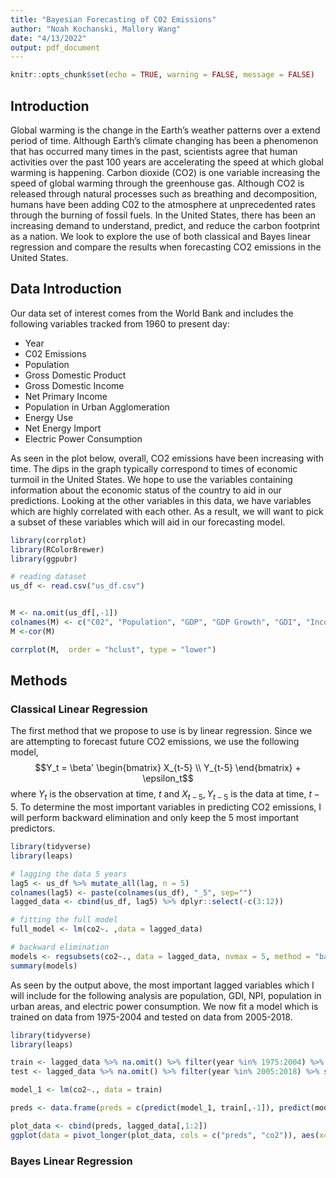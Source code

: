 ---
title: "Bayesian Forecasting of C02 Emissions"
author: "Noah Kochanski, Mallory Wang"
date: "4/13/2022"
output: pdf_document
---

```{r setup, include=FALSE}
knitr::opts_chunk$set(echo = TRUE, warning = FALSE, message = FALSE)
```

## Introduction

Global warming is the change in the Earth's weather patterns over a extend period of time. Although Earth's climate changing has been a phenomenon that has occurred many times in the past, scientists agree that human activities over the past 100 years are accelerating the speed at which global warming is happening. Carbon dioxide (CO2) is one variable increasing the speed of global warming through the greenhouse gas.  Although CO2 is released through natural processes such as breathing and decomposition, humans have been adding C02 to the atmosphere at unprecedented rates through the burning of fossil fuels. In the United States, there has been an increasing demand to understand, predict, and reduce the carbon footprint as a nation. We look to explore the use of both classical and Bayes linear regression and compare the results when forecasting CO2 emissions in the United States.

## Data Introduction

Our data set of interest comes from the World Bank and includes the following variables tracked from 1960 to present day:

* Year
* C02 Emissions
* Population
* Gross Domestic Product
* Gross Domestic Income
* Net Primary Income
* Population in Urban Agglomeration
* Energy Use
* Net Energy Import
* Electric Power Consumption

As seen in the plot below, overall, CO2 emissions have been increasing with time. The dips in the graph typically correspond to times of economic turmoil in the United States. We hope to use the variables containing information about the economic status of the country to aid in our predictions. Looking at the other variables in this data, we have variables which are highly correlated with each other. As a result, we will want to pick a subset of these variables which will aid in our forecasting model.  

```{r, echo = FALSE}
library(corrplot)
library(RColorBrewer)
library(ggpubr)

# reading dataset
us_df <- read.csv("us_df.csv")


M <- na.omit(us_df[,-1])
colnames(M) <- c("C02", "Population", "GDP", "GDP Growth", "GDI", "Income", "Urban", "Energy", "Energy Import", "Electricity")
M <-cor(M)

corrplot(M,  order = "hclust", type = "lower") 

```

## Methods

### Classical Linear Regression

The first method that we propose to use is by linear regression. Since we are attempting to forecast future CO2 emissions, we use the following model, 
$$Y_t = \beta' \begin{bmatrix} X_{t-5} \\ Y_{t-5} \end{bmatrix} + \epsilon_t$$
where $Y_t$ is the observation at time, $t$ and $X_{t-5}, Y_{t-5}$ is the data at time, $t-5$. To determine the most important variables in predicting CO2 emissions, I will perform backward elimination and only keep the 5 most important predictors.

```{r, echo = TRUE}
library(tidyverse)
library(leaps)

# lagging the data 5 years
lag5 <- us_df %>% mutate_all(lag, n = 5) 
colnames(lag5) <- paste(colnames(us_df), "_5", sep="")
lagged_data <- cbind(us_df, lag5) %>% dplyr::select(-c(3:12))

# fitting the full model
full_model <- lm(co2~. ,data = lagged_data)

# backward elimination
models <- regsubsets(co2~., data = lagged_data, nvmax = 5, method = "backward")
summary(models)
```

As seen by the output above, the most important lagged variables which I will include for the following analysis are population, GDI, NPI, population in urban areas, and electric power consumption. We now fit a model which is trained on data from 1975-2004 and tested on data from 2005-2018.  



```{r}
library(tidyverse)
library(leaps)

train <- lagged_data %>% na.omit() %>% filter(year %in% 1975:2004) %>% select("co2","pop_5", "gdi_5", "inc_5", "urban_5", "elec_5")
test <- lagged_data %>% na.omit() %>% filter(year %in% 2005:2018) %>% select("co2", "pop_5", "gdi_5", "inc_5", "urban_5", "elec_5")

model_1 <- lm(co2~., data = train)

preds <- data.frame(preds = c(predict(model_1, train[,-1]), predict(model_1, test[,-1])))

plot_data <- cbind(preds, lagged_data[,1:2])
ggplot(data = pivot_longer(plot_data, cols = c("preds", "co2")), aes(x= year, y = value, color = name)) + geom_line() + geom_vline(xintercept = 2013)

```
### Bayes Linear Regression


## 
